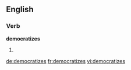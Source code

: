
==English==

===Verb===
'''democratizes'''

# {{third-person singular of|[[democratize]]}}

[[de:democratizes]]
[[fr:democratizes]]
[[vi:democratizes]]